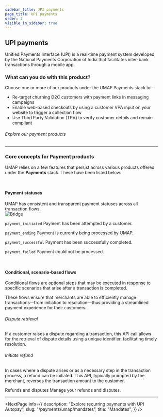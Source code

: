 ```yaml
---
sidebar_title: UPI payments
page_title: UPI payments
order: 3
visible_in_sidebar: true
---
```


## UPI payments

Unified Payments Interface (UPI) is a real-time payment system developed by the National Payments Corporation of India that facilitates inter-bank transactions through a mobile app. 

### What can you do with this product?
Choose one or more of our products under the UMAP Payments stack to—

- Re-target churning D2C customers with payment links in messaging campaigns
- Enable web-based checkouts by using a customer VPA input on your website to trigger a collection flow
- Use Third Party Validation (TPV) to verify customer details and remain compliant

###### Explore our payment products
<UMAPPayments />

<hr class="primary" />

### Core concepts for Payment products
UMAP relies on a few features that persist across various products offered under the **Payments** stack. These have been listed below.

<br/>

#### Payment statuses
UMAP has consistent and transparent payment statuses across all transaction flows.  
<img
  src="https://storage.googleapis.com/strapi-assets/latest/Frame_72/Frame_72.png"
  alt="Bridge"
/>

`payment_initiated`&nbsp;Payment has been attempted by a customer. 

`payment_ending`&nbsp;Payment is currently being processed by UMAP. 

`payment_successful`&nbsp;Payment has been successfully completed. 

`payment_failed`&nbsp;Payment could not be processed. 

<br/>

#### Conditional, scenario-based flows

Conditional flows are optional steps that may be executed in response to specific scenarios that arise after a transaction is completed.

These flows ensure that merchants are able to efficiently manage transactions—from initiation to resolution—thus providing a streamlined payment experience for their customers.

###### Dispute retrieval

If a customer raises a dispute regarding a transaction, this API call allows for the retrieval of dispute details using a unique identifier, facilitating timely resolution.

###### Initiate refund

In cases where a dispute arises or as a necessary step in the transaction process, a refund can be initiated. This API, typically prompted by the merchant, reverses the transaction amount to the customer.

<Card padding="small" shape="rounded">
    <Link href="/payments/umap/refunds-disputes">
        <Element as="div">
            <Text size="large" weight="600" textColor="blue-90">
                Refunds and disputes
            </Text>
            <Text weight="400">Manage your refunds and disputes.</Text>
        </Element>
    </Link>
</Card>

<hr class="primary" />

<NextPage
    info={{
        description:
            "Explore recurring payments with UPI Autopay",
        slug: "/payments/umap/mandates",
        title: "Mandates",
    }}
/>

<WasPageHelpful />